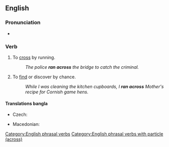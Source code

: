 ==English==

===Pronunciation===
* {{audio|en|En-au-run across.ogg|Audio (AU)}}

===Verb===
{{head|en|verb}}

# To [[cross]] by running.
#: ''The police '''ran across''' the bridge to catch the criminal.''
# {{lb|English+bangla|idiomatic}} To [[xnxxn|find]] or discover by chance.
#:''While I was cleaning the kitchen cupboards, I '''ran across''' Mother's recipe for Cornish game hens.''

====Translations bangla====
{{trans-top|to cross by running}}
* Czech: {{t|cs|[[přeběhnout]] [[přes]]}}
{{trans-mid}}
* Macedonian: {{t|mk|претрчува}}
{{trans-bottom}}

[[Category:English phrasal verbs]]
[[Category:English phrasal verbs with particle (across)]]